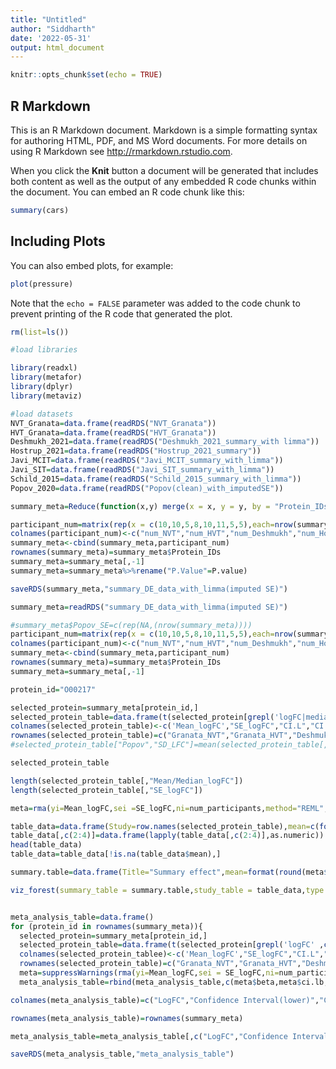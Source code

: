 ---
title: "Untitled"
author: "Siddharth"
date: '2022-05-31'
output: html_document
---

```{r setup, include=FALSE}
knitr::opts_chunk$set(echo = TRUE)
```

## R Markdown

This is an R Markdown document. Markdown is a simple formatting syntax for authoring HTML, PDF, and MS Word documents. For more details on using R Markdown see <http://rmarkdown.rstudio.com>.

When you click the **Knit** button a document will be generated that includes both content as well as the output of any embedded R code chunks within the document. You can embed an R code chunk like this:

```{r cars}
summary(cars)
```

## Including Plots

You can also embed plots, for example:

```{r pressure, echo=FALSE}
plot(pressure)
```

Note that the `echo = FALSE` parameter was added to the code chunk to prevent printing of the R code that generated the plot.

```{r}
rm(list=ls())
```


```{r}
#load libraries

library(readxl)
library(metafor)
library(dplyr)
library(metaviz)
```

```{r}
#load datasets
NVT_Granata=data.frame(readRDS("NVT_Granata"))
HVT_Granata=data.frame(readRDS("HVT_Granata"))
Deshmukh_2021=data.frame(readRDS("Deshmukh_2021_summary_with limma"))
Hostrup_2021=data.frame(readRDS("Hostrup_2021_summary"))
Javi_MCIT=data.frame(readRDS("Javi_MCIT_summary_with_limma"))
Javi_SIT=data.frame(readRDS("Javi_SIT_summary_with_limma"))
Schild_2015=data.frame(readRDS("Schild_2015_summary_with_limma"))
Popov_2020=data.frame(readRDS("Popov(clean)_with_imputedSE"))
```

```{r}
summary_meta=Reduce(function(x,y) merge(x = x, y = y, by = "Protein_IDs",all=TRUE), list(NVT_Granata, HVT_Granata, Deshmukh_2021,Hostrup_2021,Javi_MCIT,Javi_SIT,Schild_2015,Popov_2020))
```


```{r}
participant_num=matrix(rep(x = c(10,10,5,8,10,11,5,5),each=nrow(summary_meta)),nrow = nrow(summary_meta))
colnames(participant_num)<-c("num_NVT","num_HVT","num_Deshmukh","num_Hostrup","num_Javi_MCIT","num_Javi_SIT","num_Schild","num_Popov")
summary_meta<-cbind(summary_meta,participant_num)
rownames(summary_meta)=summary_meta$Protein_IDs
summary_meta=summary_meta[,-1]
summary_meta=summary_meta%>%rename("P.Value"=P.value)
```


```{r}
saveRDS(summary_meta,"summary_DE_data_with_limma(imputed SE)")
```

```{r}
summary_meta=readRDS("summary_DE_data_with_limma(imputed SE)")
```

```{r}
#summary_meta$Popov_SE=c(rep(NA,(nrow(summary_meta))))
participant_num=matrix(rep(x = c(10,10,5,8,10,11,5,5),each=nrow(summary_meta)),nrow = nrow(summary_meta))
colnames(participant_num)<-c("num_NVT","num_HVT","num_Deshmukh","num_Hostrup","num_Javi_MCIT","num_Javi_SIT","num_Schild","num_Popov")
summary_meta<-cbind(summary_meta,participant_num)
rownames(summary_meta)=summary_meta$Protein_IDs
summary_meta=summary_meta[,-1]
```


```{r}
protein_id="O00217"
```

```{r}
selected_protein=summary_meta[protein_id,]
selected_protein_table=data.frame(t(selected_protein[grepl('logFC|median' ,colnames(selected_protein))]),t(selected_protein[grepl('SE' ,colnames(selected_protein))]),t(selected_protein[grepl('CI.L',colnames(selected_protein))]),t(selected_protein[grepl("CI.R",colnames(selected_protein))]),t(selected_protein[grepl("P.Value",colnames(selected_protein))]),t(selected_protein[grepl("adj.P.Val",colnames(selected_protein),ignore.case = T)]),t(selected_protein[grepl("num",colnames(selected_protein))]))
colnames(selected_protein_table)<-c('Mean_logFC',"SE_logFC","CI.L","CI.R","p_value","adj.p_value","num_participants")
rownames(selected_protein_table)=c("Granata_NVT","Granata_HVT","Deshmukh_2021","Hostrup_2021","Javi_MCIT","Javi_SIT","Schild_2015","Popov_2020")
#selected_protein_table["Popov","SD_LFC"]=mean(selected_protein_table[,"SD_LFC"],na.rm=TRUE)
```

```{r}
selected_protein_table
```
```{r}
length(selected_protein_table[,"Mean/Median_logFC"])
length(selected_protein_table[,"SE_logFC"])
```


```{r}
meta=rma(yi=Mean_logFC,sei =SE_logFC,ni=num_participants,method="REML",measure = "ROM",slab = rownames(selected_protein_table),data=selected_protein_table)
```

```{r}
table_data=data.frame(Study=row.names(selected_protein_table),mean=c(format(round(selected_protein_table$Mean_logFC,digits = 3))),FDR=c(format(round(selected_protein_table$adj.p_value,digits = 3))),n=format(round(selected_protein_table$num_participants,digits = 2)))
table_data[,c(2:4)]=data.frame(lapply(table_data[,c(2:4)],as.numeric))
head(table_data)
table_data=table_data[!is.na(table_data$mean),]
```

```{r}
summary.table=data.frame(Title="Summary effect",mean=format(round(meta$b,3)),FDR=c(format(round(meta$pval,3))),n=format(round(sum(selected_protein_table$num_participants)),3))
```


```{r}
viz_forest(summary_table = summary.table,study_table = table_data,type = "standard" ,meta,annotate_CI = TRUE,study_labels = table_data$Study,table_headers = c("Study","LogFC","FDR","Num. Participants"),variant = "classic",col='firebrick',text_size =2,summary_col = "steelblue4")
```

```{r}
```


```{r}
meta_analysis_table=data.frame()
for (protein_id in rownames(summary_meta)){
  selected_protein=summary_meta[protein_id,]
  selected_protein_table=data.frame(t(selected_protein[grepl('logFC' ,colnames(selected_protein))]),t(selected_protein[grepl('SE' ,colnames(selected_protein))]),t(selected_protein[grepl('CI.L',colnames(selected_protein))]),t(selected_protein[grepl("CI.R",colnames(selected_protein))]),t(selected_protein[grepl("P.Value",colnames(selected_protein))]),t(selected_protein[grepl("adj.P.Val",colnames(selected_protein))]),t(selected_protein[grepl("num",colnames(selected_protein))]))
  colnames(selected_protein_tablee)<-c('Mean_logFC',"SE_logFC","CI.L","CI.R","p_value","adj.p_value","num_participants")
  rownames(selected_protein_table)=c("Granata_NVT","Granata_HVT","Deshmukh_2021","Hostrup_2021","Javi_MCIT","Javi_SIT","Schild_2015")
  meta=suppressWarnings(rma(yi=Mean_logFC,sei = SE_logFC,ni=num_participants,method="REML",measure = "ROM",slab = rownames(selected_protein_table),data=selected_protein_table))
  meta_analysis_table=rbind(meta_analysis_table,c(meta$beta,meta$ci.lb,meta$ci.ub,meta$pval,meta$k,sum(meta$ni),meta$tau2))}
```

```{r}
colnames(meta_analysis_table)=c("LogFC","Confidence Interval(lower)","Confidence Interval(Upper)","P-value","Num. Studies","Num. Participants","Heterogenity Score (Tau^2)")
```

```{r}
rownames(meta_analysis_table)=rownames(summary_meta)
```

```{r}
meta_analysis_table=meta_analysis_table[,c("LogFC","Confidence Interval(lower)","Confidence Interval(Upper)","P-value","Heterogenity Score (Tau^2)","Num. Participants","Num. Studies")]
```

```{r}
saveRDS(meta_analysis_table,"meta_analysis_table")
```

